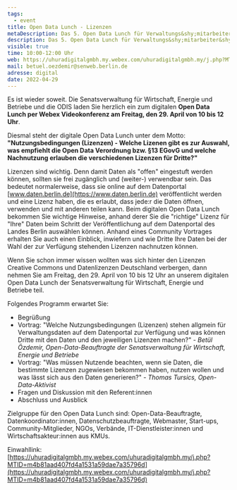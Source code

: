 ```yaml
---
tags:
  - event
title: Open Data Lunch - Lizenzen
metaDescription: Das 5. Open Data Lunch für Verwaltungs&shy;mitarbeiter&shy;:innen
description: Das 5. Open Data Lunch für Verwaltungs&shy;mitarbeiter&shy;:innen
visible: true
time: 10:00-12:00 Uhr
web: https://uhuradigitalgmbh.my.webex.com/uhuradigitalgmbh.my/j.php?MTID=m4b81aad407fd4a1531a59dae7a35796d
mail: betuel.oezdemir@senweb.berlin.de
adresse: digital
date: 2022-04-29
---
```


Es ist wieder soweit. Die Senatsverwaltung für Wirtschaft, Energie und Betriebe und die ODIS laden Sie herzlich ein zum digitalen **Open Data Lunch per Webex Videokonferenz am Freitag, den 29. April von 10 bis 12 Uhr**.

Diesmal steht der digitale Open Data Lunch unter dem Motto:<br/> **"Nutzungsbedingungen (Lizenzen) - Welche Lizenen gibt es zur Auswahl, was empfiehlt die Open Data Verordnung bzw. §13 EGovG und welche Nachnutzung erlauben die verschiedenen Lizenzen für Dritte?"**

Lizenzen sind wichtig. Denn damit Daten als "offen" eingestuft werden können, sollten sie frei zugänglich und (weiter-) verwendbar sein. Das bedeutet normalerweise, dass sie online auf dem Datenportal [www.daten.berlin.de](https://www.daten.berlin.de) veröffentlicht werden und eine Lizenz haben, die es erlaubt, dass jede:r die Daten öffnen, verwenden und mit anderen teilen kann. Beim digitalen Open Data Lunch bekommen Sie wichtige Hinweise, anhand derer Sie die "richtige" Lizenz für "Ihre" Daten beim Schritt der Veröffentlichung auf dem Datenportal des Landes Berlin auswählen können. Anhand eines Community Vortrages erhalten Sie auch einen Einblick, inwiefern und wie Dritte Ihre Daten bei der Wahl der zur Verfügung stehenden Lizenzen nachnutzen können.

Wenn Sie schon immer wissen wollten was sich hinter den Lizenzen Creative Commons und Datenlizenzen Deutschland verbergen, dann nehmen Sie am Freitag, den 29. April von 10 bis 12 Uhr an unserem digitalen Open Data Lunch der Senatsverwaltung für Wirtschaft, Energie und Betriebe teil.

Folgendes Programm erwartet Sie:

- Begrüßung
- Vortrag: "Welche Nutzungsbedingungen (Lizenzen) stehen allgmein für Verwaltungsdaten auf dem Datenportal zur Verfügung und was können Dritte mit den Daten und den jeweiligen Lizenzen machen?" - _Betül Özdemir, Open-Data-Beauftragte der Senatsverwaltung für Wirtschaft, Energie und Betriebe_
- Vortrag: "Was müssen Nutzende beachten, wenn sie Daten, die bestimmte Lizenzen zugewiesen bekommen haben, nutzen wollen und was lässt sich aus den Daten generieren?" - _Thomas Tursics, Open-Data-Aktivist_
- Fragen und Diskussion mit den Referent:innen
- Abschluss und Ausblick

Zielgruppe für den Open Data Lunch sind: Open-Data-Beauftragte, Datenkoordinator:innen, Datenschutzbeauftragte, Webmaster, Start-ups, Community-Mitglieder, NGOs, Verbände, IT-Dienstleister:innen und Wirtschaftsakteur:innen aus KMUs.

Einwahllink:<br/>
[https://uhuradigitalgmbh.my.webex.com/uhuradigitalgmbh.my/j.php?MTID=m4b81aad407fd4a1531a59dae7a35796d](https://uhuradigitalgmbh.my.webex.com/uhuradigitalgmbh.my/j.php?MTID=m4b81aad407fd4a1531a59dae7a35796d)
